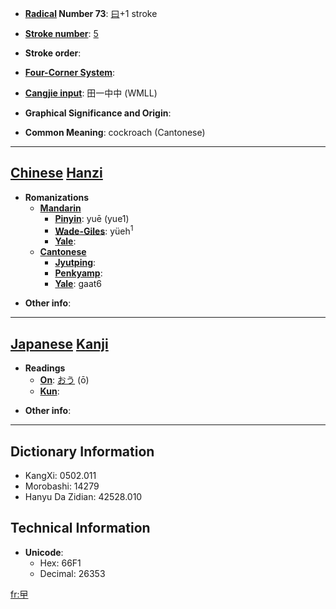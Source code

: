 * '''[[Wiktionary:Chinese radical index| Radical]] Number 73''': [[Wiktionary:Chinese radical index 曰|曰]]+1 stroke

* '''[[Wiktionary:Chinese total strokes index|Stroke number]]''': [[Wiktionary:Chinese total strokes index 5|5]]

* '''Stroke order''': 

* '''[[Wiktionary:Chinese four corner index|Four-Corner System]]''': 

* '''[[Wiktionary:Chinese Cangjie index|Cangjie input]]''': 田一中中 (WMLL)

* '''Graphical Significance and Origin''': 

* '''Common Meaning''': cockroach (Cantonese)

----

== [[Chinese]] [[Hanzi]] ==

* '''Romanizations'''
** '''[[Mandarin]]'''
*** '''[[Pinyin]]''': yuē (yue1)
*** '''[[Wade-Giles]]''': yüeh<sup>1</sup>
*** '''[[Yale]]''': 
** '''[[Cantonese]]'''
*** '''[[Jyutping]]''':
*** '''[[Penkyamp]]''': 
*** '''[[Yale]]''': gaat6

* '''Other info''': 

----

== [[Japanese]] [[Kanji]] ==

* '''Readings'''
** '''[[On]]''': [[おう]] (ō)
** '''[[Kun]]''': 

* '''Other info''':  

----

== Dictionary Information ==

* KangXi: 0502.011
* Morobashi: 14279
* Hanyu Da Zidian: 42528.010

== Technical Information ==

* '''Unicode''':
** Hex: 66F1
** Decimal: 26353

[[fr:曱]]